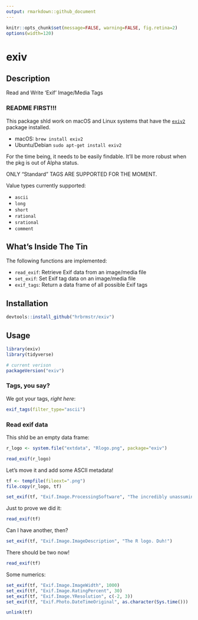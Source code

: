 ```yaml
---
output: rmarkdown::github_document
---
```

```r
knitr::opts_chunk$set(message=FALSE, warning=FALSE, fig.retina=2)
options(width=120)
```

# exiv

## Description

Read and Write 'Exif' Image/Media Tags

### README FIRST!!! 

This package shld work on macOS and Linux systems that have the [`exiv2`](http://www.exiv2.org/) package installed.

- macOS: `brew install exiv2`
- Ubuntu/Debian `sudo apt-get install exiv2`

For the time being, it needs to be easily findable. It'll be more robust when the pkg is out of Alpha status.

ONLY "Standard" TAGS ARE SUPPORTED FOR THE MOMENT.

Value types currently supported:

- `ascii`
- `long`
- `short`
- `rational`
- `srational`
- `comment`

## What's Inside The Tin

The following functions are implemented:

- `read_exif`:	Retrieve Exif data from an image/media file
- `set_exif`:	Set Exif tag data on an image/media file
- `exif_tags`:	Return a data frame of all possible Exif tags

## Installation

```r
devtools::install_github("hrbrmstr/exiv")
```

## Usage

```r
library(exiv)
library(tidyverse)

# current verison
packageVersion("exiv")
```

### Tags, you say?

We got your tags, _right here_:

```r
exif_tags(filter_type="ascii")
```

### Read exif data

This shld be an empty data frame:

```r
r_logo <- system.file("extdata", "Rlogo.png", package="exiv")

read_exif(r_logo)
```

Let's move it and add some ASCII metadata!

```r
tf <- tempfile(fileext=".png")
file.copy(r_logo, tf)

set_exif(tf, "Exif.Image.ProcessingSoftware", "The incredibly unassuming exiv R package!")
```

Just to prove we did it:

```r
read_exif(tf)
```

Can I have another, then?

```r
set_exif(tf, "Exif.Image.ImageDescription", "The R logo. Duh!")
```

There should be two now!

```r
read_exif(tf)
```

Some numerics:

```r
set_exif(tf, "Exif.Image.ImageWidth", 1000)
set_exif(tf, "Exif.Image.RatingPercent", 30)
set_exif(tf, "Exif.Image.YResolution", c(-2, 3))
set_exif(tf, "Exif.Photo.DateTimeOriginal", as.character(Sys.time()))
```

```r
unlink(tf)
```